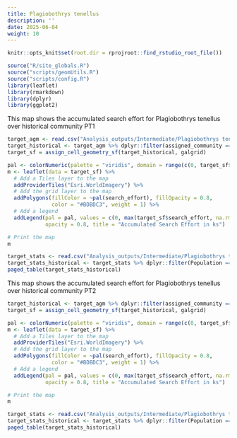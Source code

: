 ```yaml
---
title: Plagiobothrys tenellus
description: ''
date: 2025-06-04
weight: 10
---
```


```r
knitr::opts_knit$set(root.dir = rprojroot::find_rstudio_root_file())
```

```r
source("R/site_globals.R")
source("scripts/geomUtils.R")
source("scripts/config.R")
library(leaflet)
library(rmarkdown)
library(dplyr)
library(ggplot2)
```

This map shows the accumulated search effort for Plagiobothrys tenellus over historical community PT1

```r
target_agm <- read.csv("Analysis_outputs/Intermediate/Plagiobothrys tenellus_accepted_grouped_merged.csv")
target_historical <- target_agm %>% dplyr::filter(assigned_community == "PT1")
target_sf = assign_cell_geometry_sf(target_historical, galgrid)

pal <- colorNumeric(palette = "viridis", domain = range(c(0, target_sf$search_effort), na.rm = TRUE))
m <- leaflet(data = target_sf) %>%
  # Add a Tiles layer to the map
  addProviderTiles("Esri.WorldImagery") %>%
  # Add the grid layer to the map
  addPolygons(fillColor = ~pal(search_effort), fillOpacity = 0.8, 
              color = "#BDBDC3", weight = 1) %>%
  # Add a legend
  addLegend(pal = pal, values = c(0, max(target_sf$search_effort, na.rm = TRUE)),
            opacity = 0.8, title = "Accumulated Search Effort in ks")

# Print the map
m

```
```r
target_stats <- read.csv("Analysis_outputs/Intermediate/Plagiobothrys tenellus_stats.csv")
target_stats_historical <- target_stats %>% dplyr::filter(Population == "PT1")
paged_table(target_stats_historical)
```

This map shows the accumulated search effort for Plagiobothrys tenellus over historical community PT2

```r

target_historical <- target_agm %>% dplyr::filter(assigned_community == "PT2")
target_sf = assign_cell_geometry_sf(target_historical, galgrid)

pal <- colorNumeric(palette = "viridis", domain = range(c(0, target_sf$search_effort), na.rm = TRUE))
m <- leaflet(data = target_sf) %>%
  # Add a Tiles layer to the map
  addProviderTiles("Esri.WorldImagery") %>%
  # Add the grid layer to the map
  addPolygons(fillColor = ~pal(search_effort), fillOpacity = 0.8, 
              color = "#BDBDC3", weight = 1) %>%
  # Add a legend
  addLegend(pal = pal, values = c(0, max(target_sf$search_effort, na.rm = TRUE)),
            opacity = 0.8, title = "Accumulated Search Effort in ks")

# Print the map
m

```
```r
target_stats <- read.csv("Analysis_outputs/Intermediate/Plagiobothrys tenellus_stats.csv")
target_stats_historical <- target_stats %>% dplyr::filter(Population == "PT2")
paged_table(target_stats_historical)
```
